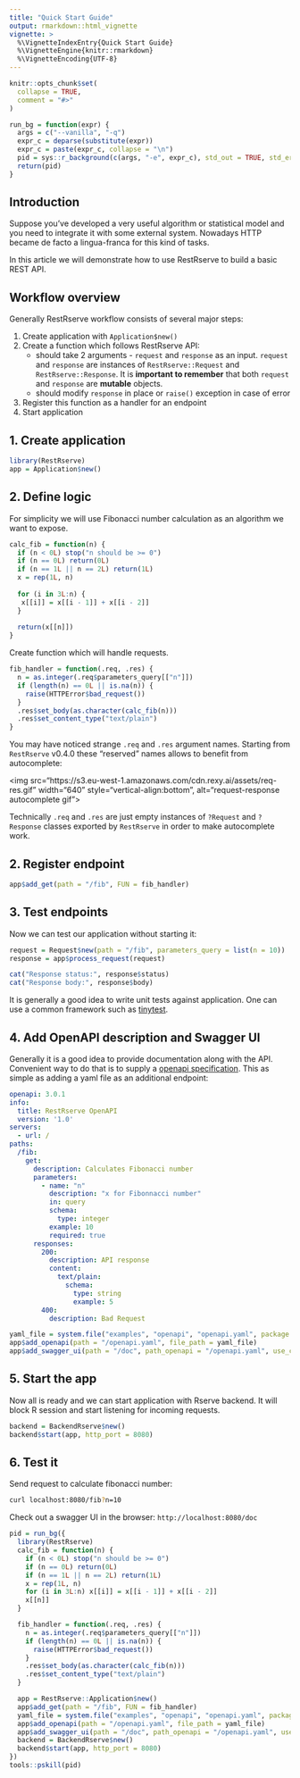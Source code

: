 ```yaml
---
title: "Quick Start Guide"
output: rmarkdown::html_vignette
vignette: >
  %\VignetteIndexEntry{Quick Start Guide}
  %\VignetteEngine{knitr::rmarkdown}
  %\VignetteEncoding{UTF-8}
---
```


```r
knitr::opts_chunk$set(
  collapse = TRUE,
  comment = "#>"
)
```

```r
run_bg = function(expr) {
  args = c("--vanilla", "-q")
  expr_c = deparse(substitute(expr))
  expr_c = paste(expr_c, collapse = "\n")
  pid = sys::r_background(c(args, "-e", expr_c), std_out = TRUE, std_err = TRUE)
  return(pid)
}
```

## Introduction

Suppose you've developed a very useful algorithm or statistical model and you need to integrate it with some external system. Nowadays HTTP became de facto a lingua-franca for this kind of tasks.

In this article we will demonstrate how to use RestRserve to build a basic REST API.


## Workflow overview

Generally RestRserve workflow consists of several major steps:

1. Create application with `Application$new()`
1. Create a function which follows RestRserve API:
    - should take 2 arguments - `request` and `response` as an input. `request` and `response` are instances of `RestRserve::Request` and `RestRserve::Response`. It is **important to remember** that both `request` and `response` are **mutable** objects.
    - should modify `response` in place or `raise()` exception in case of error
1. Register this function as a handler for an endpoint
1. Start application


## 1. Create application

```r
library(RestRserve)
app = Application$new()
```

## 2. Define logic 

For simplicity we will use Fibonacci number calculation as an algorithm we want to expose.

```r
calc_fib = function(n) {
  if (n < 0L) stop("n should be >= 0")
  if (n == 0L) return(0L)
  if (n == 1L || n == 2L) return(1L)
  x = rep(1L, n)
  
  for (i in 3L:n) {
   x[[i]] = x[[i - 1]] + x[[i - 2]] 
  }
  
  return(x[[n]])
}
```

Create function which will handle requests.

```r
fib_handler = function(.req, .res) {
  n = as.integer(.req$parameters_query[["n"]])
  if (length(n) == 0L || is.na(n)) {
    raise(HTTPError$bad_request())
  }
  .res$set_body(as.character(calc_fib(n)))
  .res$set_content_type("text/plain")
}
```

You may have noticed strange `.req` and `.res` argument names. Starting from `RestRserve` v0.4.0 these "reserved" names allows to benefit from autocomplete:

<img src="https://s3.eu-west-1.amazonaws.com/cdn.rexy.ai/assets/req-res.gif" width="640" style="vertical-align:bottom", alt="request-response autocomplete gif">

Technically `.req` and `.res` are just empty instances of `?Request` and `?Response` classes exported by `RestRserve` in order to make autocomplete work.

## 2. Register endpoint

```r
app$add_get(path = "/fib", FUN = fib_handler)
```

## 3. Test endpoints

Now we can test our application without starting it:

```r
request = Request$new(path = "/fib", parameters_query = list(n = 10))
response = app$process_request(request)

cat("Response status:", response$status)
cat("Response body:", response$body)
```

It is generally a good idea to write unit tests against application. One can use a common framework such as [tinytest](https://cran.r-project.org/package=tinytest).

## 4. Add OpenAPI description and Swagger UI

Generally it is a good idea to provide documentation along with the API.  Convenient way to do that is to supply a [openapi specification](https://swagger.io/docs/specification/about/). This as simple as adding a yaml file as an additional endpoint:

```yaml
openapi: 3.0.1
info:
  title: RestRserve OpenAPI
  version: '1.0'
servers:
  - url: /
paths:
  /fib:
    get:
      description: Calculates Fibonacci number
      parameters:
        - name: "n"
          description: "x for Fibonnacci number"
          in: query
          schema:
            type: integer
          example: 10
          required: true
      responses:
        200:
          description: API response
          content:
            text/plain:
              schema:
                type: string
                example: 5
        400:
          description: Bad Request
```

```r
yaml_file = system.file("examples", "openapi", "openapi.yaml", package = "RestRserve")
app$add_openapi(path = "/openapi.yaml", file_path = yaml_file)
app$add_swagger_ui(path = "/doc", path_openapi = "/openapi.yaml", use_cdn = TRUE)
```

## 5. Start the app

Now all is ready and we can start application with Rserve backend. It will block R session and start listening for incoming requests.

```r
backend = BackendRserve$new()
backend$start(app, http_port = 8080)
```

## 6. Test it 

Send request to calculate fibonacci number:

```bash
curl localhost:8080/fib?n=10
```

Check out a swagger UI in the browser: `http://localhost:8080/doc`



```r
pid = run_bg({
  library(RestRserve)
  calc_fib = function(n) {
    if (n < 0L) stop("n should be >= 0")
    if (n == 0L) return(0L)
    if (n == 1L || n == 2L) return(1L)
    x = rep(1L, n)
    for (i in 3L:n) x[[i]] = x[[i - 1]] + x[[i - 2]]
    x[[n]]
  }

  fib_handler = function(.req, .res) {
    n = as.integer(.req$parameters_query[["n"]])
    if (length(n) == 0L || is.na(n)) {
      raise(HTTPError$bad_request())
    }
    .res$set_body(as.character(calc_fib(n)))
    .res$set_content_type("text/plain")
  }

  app = RestRserve::Application$new()
  app$add_get(path = "/fib", FUN = fib_handler)
  yaml_file = system.file("examples", "openapi", "openapi.yaml", package = "RestRserve")
  app$add_openapi(path = "/openapi.yaml", file_path = yaml_file)
  app$add_swagger_ui(path = "/doc", path_openapi = "/openapi.yaml", use_cdn = TRUE)
  backend = BackendRserve$new()
  backend$start(app, http_port = 8080)
})
tools::pskill(pid)
```

